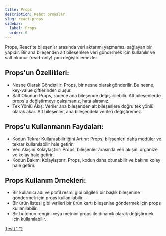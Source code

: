 ```yaml
---
title: Props
description: React propslar.
slug: react-props
sidebar:
  label: Props
  order: 6
---
```


Props, React'te bileşenler arasında veri aktarımı yapmamızı sağlayan bir yapıdır.
Bir ana bileşenden alt bileşenlere veri göndermek için kullanılır ve salt okunur (read-only) yani değiştirilemezler.

## Props'un Özellikleri:

- Nesne Olarak Gönderilir: Props, bir nesne olarak gönderilir. Bu nesne, key-value çiftlerinden oluşur.
- Salt Okunur: Props, sadece ana bileşende değiştirilebilir. Alt bileşenlerde props'u değiştirmeye çalışırsanız, hata alırsınız.
- Tek Yönlü Akış: Veriler ana bileşenden alt bileşenlere doğru tek yönlü olarak akar. Alt bileşenler, ana bileşendeki verileri değiştiremez.

## Props'u Kullanmanın Faydaları:

- Kodun Tekrar Kullanılabilirliğini Artırır: Props, bileşenleri daha modüler ve tekrar kullanılabilir hale getirir.
- Veri Akışını Kolaylaştırır: Props, bileşenler arasında veri akışını organize ve kolay hale getirir.
- Kodun Bakımı Kolaylaştırır: Props, kodun daha okunabilir ve bakımı kolay hale getirir.

## Props Kullanım Örnekleri:

- Bir kullanıcı adı ve profil resmi gibi bilgileri bir başlık bileşenine göndermek için props kullanılabilir.
- Bir ürün listesi gibi verileri bir ürün kartı bileşenine göndermek için props kullanılabilir.
- Bir butonun rengini veya metnini props ile dinamik olarak değiştirmek için kullanılabilir.

<a href="https://www.google.com" target="_blank">
  Test{" "}
</a>
